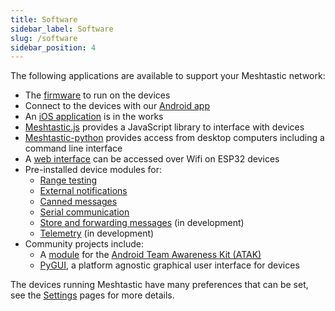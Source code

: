 ```yaml
---
title: Software
sidebar_label: Software
slug: /software
sidebar_position: 4
---
```


The following applications are available to support your Meshtastic network:

- The [firmware](/docs/software/device) to run on the devices
- Connect to the devices with our [Android app](/docs/software/android)
- An [iOS application](/docs/software/apple) is in the works
- [Meshtastic.js](/docs/software/js/getting-started) provides a JavaScript library to interface with devices
- [Meshtastic-python](/docs/software/python/python-installation) provides access from desktop computers including a command line interface
- A [web interface](/docs/software/web) can be accessed over Wifi on ESP32 devices
- Pre-installed device modules for:
  - [Range testing](/docs/software/modules/range-test-module)
  - [External notifications](/docs/software/modules/ext-notif-module)
  - [Canned messages](/docs/software/modules/canned-message-module)
  - [Serial communication](/docs/software/modules/serial-module)
  - [Store and forwarding messages](/docs/software/modules/store-forward-module) (in development)
  - [Telemetry](/docs/software/modules/telemetry-module) (in development)
- Community projects include:
  - A [module](/docs/software/community/community-atak) for the [Android Team Awareness Kit (ATAK)](https://play.google.com/store/apps/details?id=com.atakmap.app.civ)
  - [PyGUI](/docs/software/community/community-pygui), a platform agnostic graphical user interface for devices

The devices running Meshtastic have many preferences that can be set, see the [Settings](/docs/settings) pages for more details.
